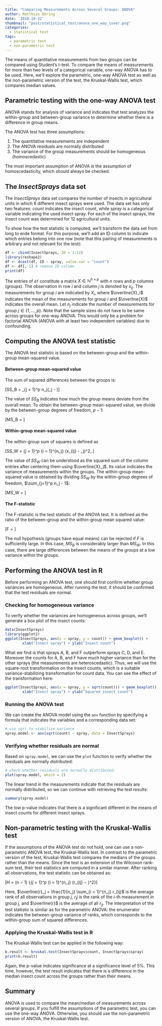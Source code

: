 ```yaml
---
title: "Comparing Measurements Across Several Groups: ANOVA"
author: Matthias Döring
date: '2018-10-22'
thumbnail: "post/statistical_test/anova_one_way_cover.png"
categories:
  - statistical test
tags:
  - parametric test
  - non-parametric test
---
```

The means of quantitative measurements from two groups can be compared using Student's t-test. To compare the means of measurements for more than two levels of a categorical variable, one-way ANOVA has to be used. Here, we'll explore the parametric, one-way ANOVA test as well as the non-parametric version of the test, the Kruskal-Wallis test, which compares median values.
<!--more-->

## Parametric testing with the one-way ANOVA test

*ANOVA* stands for analysis of variance and indicates that test analyzes the within-group and between-group variance to determine whether there is a difference in group means.

The ANOVA test has three assumptions:

1. The quantitative measurements are independent
2. The ANOVA residuals are normally distributed
3. The variance of the group measurements should be homogeneous (homoscedastic)
   
The most important assumption of ANOVA is the assumption of homoscedasticity, which should always be checked.

## The *InsectSprays* data set

The *InsectSprays* data set compares the number of insects in agricultural units in which 6 different insect sprays were used. The data set has only two features: *count* indicates the insect count, while *spray* is a categorical variable indicating the used insect spray. For each of the insect sprays, the insect count was determined for 12 agricultural units. 

To show how the test statistic is computed, we'll transform the data set from long to wide format. For this purpose, we'll add an ID column to indicate which entries belong into one row (note that this pairing of measurements is arbitrary and not relevant for the test):

```r
df <- cbind(InsectSprays, ID = 1:12)
library(reshape2)
df <- dcast(df, ID ~ spray, value.var = "count")
df <- df[,-1] # remove ID column
print(df)
```

The entries of `df` constitute a matrix $X \in \mathbb{N}^{n \times p}$ with $n$ rows and $p$ columns (groups). The observation in row $i$ and column $j$ is denoted by $x_{ij}$. The measurements for group $i$ are indicated by $X_i$, where $\overline{X}_i$ indicates the mean of the measurements for group $i$ and $\overline{X}$ indicates the overall mean. Let $n_j$ indicate the number of measurements for group $j \in \{1, \ldots, p\}$. Note that the sample sizes do not have to be same
across groups for one-way ANOVA. This would only be a problem for factorial ANOVA (ANOVA with at least two independent variables) due to confounding.

## Computing the ANOVA test statistic

The ANOVA test statistic is based on the between-group and the within-group mean-squared value.

#### Between-group mean-squared value

The sum of squared differences between the groups is:

\[SS_B = \sum_{j = 1}^p n_j(\overline{X}_j - \overline{X})\]

The value of $SS_B$ indicates how much the group means deviate from the overall mean. To obtain the between-group mean-squared value, we divide by the between-group degrees of freedom, $p-1$:

\[MS_B = \frac{SS_B}{p-1}\]

#### Within-group mean-squared value

The within-group sum of squares is defined as

\[SS_W = \sum_{j = 1}^p \sum_{i = 1}^{n_j} (x_{ij} - \overline{X}_j)^2\,.\]

The value of $SS_W$ can be understood as the squared sum of the column entries after centering them using $\overline{X}_j$. Its value indicates the variance of measurements within the groups. The within-group mean-squared value is obtained by dividing $SS_W$ by the within-group degrees of freedom, $\sum_{j=1}^p n_j - 1$:

\[MS_W = \frac{SS_W}{\sum_{j=1}^p n_j - 1}\]

#### The F-statistic

The F-statistic is the test statistic of the ANOVA test. It is defined as the ratio of the between-group and the within-group mean squared value:

\[F = \frac{MS_B}{MS_{W}}\]

The null hypothesis (groups have equal means) can be rejected if $F$ is sufficiently large. In this case, $MS_B$ is considerably larger than $MS_W$. In this case, there are large differences between the means of the groups at a low variance within the groups. 

## Performing the ANOVA test in R

Before performing an ANOVA test, one should first confirm whether group variances are homogeneous. After running the test, it should be confirmed that the test residuals are normal.

### Checking for homogeneous variance

To verify whether the variances are homogeneous across groups, we'll generate a box plot of the insect counts:

```r
data(InsectSprays)
library(ggplot2)
ggplot(InsectSprays, aes(x = spray, y = count)) + geom_boxplot() +
        xlab("Insect spray") + ylab("Insect count")
```

What we find is that sprays A, B, and F outperform sprays C, D, and E. Moreover the counts for A, B, and F have much higher variance than for the other sprays (the measurements are heteroscedastic). Thus, we will use the square-root transformation on the insect counts, which is a suitable variance-stabilizing transformation for count data. You can see the effect of the transformation here:

```r
ggplot(InsectSprays, aes(x = spray, y = sqrt(count))) + geom_boxplot() +
        xlab("Insect spray") + ylab("Squared insect count")
```

### Running the ANOVA test

We can create the ANOVA model using the `aov` function by specifying a formula that indicates the variables and a corresponding data set: 

```r
# use sqrt to stabilize variance
spray.model <- aov(sqrt(count) ~ spray, data = InsectSprays)
```

### Verifying whether residuals are normal

Based on `spray.model`, we can use the `plot` function to verify whether the residuals are normally distributed:

```r
# check whether residuals are normally distributed:
plot(spray.model, which = 2)
```

The linear trend in the measurements indicate that the residuals are normally distributed, so we can continue with retrieving the test results:

```r
summary(spray.model)
```

The low p-value indicates that there is a significant different in the means of insect counts for different insect sprays.

## Non-parametric testing with the Kruskal-Wallis test
If the assumptions of the ANOVA test do not hold, one can use a non-parametric ANOVA test, the Kruskal-Wallis test. In contrast to the parametric version of the test, Kruskal-Wallis test compares the medians of the groups rather than the means. Since the test is an extension of the Wilcoxon rank-sum test, their test statistics are computed in a similar manner. After ranking all
observations, the test statistic can be obtained as:

\[H = (n − 1) \frac{\sum_{j = 1}^{p} n_j (\overline{r}_j - \overline{r})^2}
                {\sum_{j = 1}^p \sum_{i = 1}^{n_j} (r_{ij} − \overline{r})^2}\]

Here, $\overline{r}_j = \frac{1}{n_j} \sum_{i = 1}^{n_j} r_{ij}$ is the average rank of all observations in group $j$, $r_ij$ is the rank of the $i$-th measurement in group $j$, and $\overline{r}$ is the average of all $r_{ij}$. The interpretation of the test statistic is similar as for the parametric ANOVA: the enumerator indicates the between-group variance of ranks, which corresponds to the within-group sum of squared differences.

### Applying the Kruskal-Wallis test in R

The Kruskal-Wallis test can be applied in the following way:

```r
k.result <- kruskal.test(InsectSprays$count, InsectSprays$spray)
print(k.result)
```

Again, the p-value indicates significance at a significance level of 5%. This time, however, the test result indicates that there is a difference in the median insect count across the groups rather than their means.

## Summary
ANOVA is used to compare the mean/median of measurements across several groups. If you fulfill the assumptions of the parametric test, you can use the one-way ANOVA. Otherwise, you should use the non-parametric version of ANOVA, the Kruskal-Wallis test.
